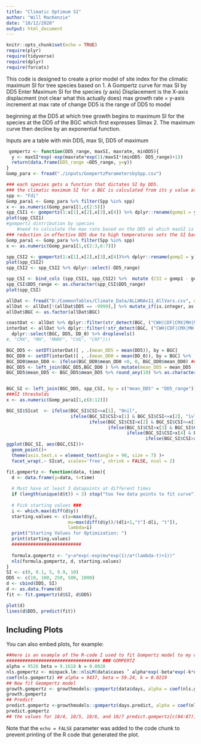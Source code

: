 ```yaml
---
title: "Climatic Optimum SI"
author: "Will MacKenzie"
date: "10/12/2020"
output: html_document
---
```


```r
knitr::opts_chunk$set(echo = TRUE)
require(plyr)
require(tidyverse)
require(dplyr)
require(forcats)
```

This code is designed to create a prior model of site index for the climatic maximum SI for tree species based on 
1. A Gompertz curve for max SI by DD5
Enter Maximum SI for the species (y axis)
Displacement is the X-axis displacment (not clear what this actually does)
max growth rate = y-axis increment at max rate of change
DD5 is the range of DD5 to model

beginning at the DD5 at which tree growth begins to maximum SI for the species at the DD5 of the BGC which first expresses SImax
2. The maximum curve then decline by an exponential function.

Inputs are a table with min DD5, max SI, DD5 of maximum 

```r
 gompertz <- function(DD5_range, maxSI, maxrate, minDD5){
  y <- maxSI*exp(-exp(maxrate*exp(1)/maxSI*(minDD5- DD5_range)+1))
  return(data.frame(DD5_range =DD5_range, y=y))
}
Gomp_para <- fread("./inputs/GompertzParametersbySpp.csv")

### each species gets a function that dictates SI by DD5.
### the climatic maximum SI for a BGC is calculated from its y value at DD5
spp <- "Fdi"
Gomp_para1 <- Gomp_para %>% filter(Spp %in% spp) 
x <- as.numeric(Gomp_para1[1,c(2:5)])
spp_CSI1 <- gompertz(1:x[1],x[2],x[3],x[4]) %>% dplyr::rename(gomp1 = y) %>% round(1)## estimate for subalpine fir
plot(spp_CSI1)
#gompertz distribution by species
    #need to calculate the max rate based on the DD5 at which maxSI is first achieved.
### reduction in effective DD5 due to high temperatures sets the SI back along the curve 
Gomp_para1 <- Gomp_para %>% filter(Spp %in% spp) 
x <- as.numeric(Gomp_para1[1,c(2:3,6:7)])

spp_CSI2 <- gompertz(1:x[1],x[2],x[3],x[4])%>% dplyr::rename(gomp2 = y) %>% round(1) 
plot(spp_CSI2)
spp_CSI2 <- spp_CSI2 %>% dplyr::select(-DD5_range)

spp_CSI <- bind_cols (spp_CSI1, spp_CSI2) %>%  mutate (CSI = gomp1 - gomp2) %>% dplyr::select(DD5_range, CSI)
spp_CSI$DD5_range <- as.character(spp_CSI$DD5_range)
plot(spp_CSI)


```

```r
allDat <- fread("D:/CommonTables/Climate_Data/ALLWNAv11_AllVars.csv", data.table = FALSE, stringsAsFactors = FALSE) ###Climate data 1961-90for representative points per BGC  with all variables
allDat <- allDat[!(allDat$DD5 == -9999),] %>% mutate_if(is.integer, as.numeric)
allDat$BGC <- as.factor(allDat$BGC)

coastDat <- allDat %>% dplyr::filter(str_detect(BGC, ("CWH|CDF|CMX|MH|MHRF|CVG|CRF|CMA|CWF|CCH")))#, "CMX", "MH", "MHRF", "CVG", "CRF")))
interDat <- allDat %>% dplyr::filter(!str_detect(BGC, ("CWH|CDF|CMX|MH|MHRF|CVG|CRF|CMA|CWF|CCH"))) %>% dplyr::filter(!(BGC== "MSSD")) %>% 
  dplyr::select(BGC, DD5, DD_0) %>% droplevels()
#, "CMX", "MH", "MHRF", "CVG", "CRF")))

BGC_DD5 <- setDT(interDat)[ , .(mean_DD5 = mean(DD5)), by = BGC] 
BGC_DD0 <- setDT(interDat)[ , .(mean_DD0 = mean(DD_0)), by = BGC] %>%  mutate(mean_DD0 = (mean_DD0 - 1000)/5)
BGC_DD0$mean_DD0 <- ifelse(BGC_DD0$mean_DD0 <0, 0, BGC_DD0$mean_DD0) ## reduce DD5 as a function of cold soils
BGC_DD5 <- left_join(BGC_DD5,BGC_DD0 ) %>% mutate(mean_DD5 = mean_DD5 - mean_DD0)
BGC_DD5$mean_DD5 <- BGC_DD5$mean_DD5 %>% round_any(10) %>% as.character()


BGC_SI <- left_join(BGC_DD5, spp_CSI, by = c("mean_DD5" = "DD5_range")) %>% distinct() %>% dplyr::select(-mean_DD5) %>% mutate_if(is.character, as.numeric) %>% arrange(CSI) %>% droplevels() %>%  mutate(BGC= fct_reorder(BGC, CSI)) %>% mutate(SIcat = "" ) %>% if_na(0)
###SI thresholds
x <- as.numeric(Gomp_para1[1,c(8:12)])

BGC_SI$SIcat  <- ifelse(BGC_SI$CSI<=x[1], "0nil",
                        ifelse(BGC_SI$CSI>x[1] & BGC_SI$CSI<=x[2], "1vlow",
                               ifelse(BGC_SI$CSI>x[2] & BGC_SI$CSI<=x[3], "2low",
                                      ifelse(BGC_SI$CSI>x[3] & BGC_SI$CSI<=x[4], "3med",
                                             ifelse(BGC_SI$CSI>x[4] & BGC_SI$CSI<=x[5], "4hi", 
                                                    ifelse(BGC_SI$CSI>x[5], "5max","other")))))) 
ggplot(BGC_SI, aes(BGC,CSI))+
  geom_point()+ 
  theme(axis.text.x = element_text(angle = 90, size = 7) )+
  facet_wrap(.~ SIcat, scales='free', shrink = FALSE, ncol = 2)

```



```r
fit.gompertz <- function(data, time){
  d <- data.frame(y=data, t=time)
  
  # Must have at least 3 datapoints at different times
  if (length(unique(d$t)) < 3) stop("too few data points to fit curve")
  
  # Pick starting values ###
  i <- which.max(diff(d$y))
  starting.values <- c(a=max(d$y), 
                       mu=max(diff(d$y))/(d[i+1,"t"]-d[i, "t"]), 
                       lambda=i)
  print("Starting Values for Optimization: ")
  print(starting.values)
  ##########################
  
  formula.gompertz <- "y~a*exp(-exp(mu*exp(1)/a*(lambda-t)+1))"
  nls(formula.gompertz, d, starting.values)
} 
SI <- c(0, 0.1, 5, 9.9, 10)
DD5 <- c(10, 100, 250, 500, 1000)
d <- cbind(DD5, SI)
d <- as.data.frame(d)
fit <- fit.gompertz(d$SI, d$DD5)

plot(d)
lines(d$DD5, predict(fit))

```

## Including Plots

You can also embed plots, for example:

```r
##Here is an example of the R-code I used to fit Gompertz model to my data (number of cases of Ebola in Liberia):
################################### ### GOMPERTZ
alpha = 9526 beta = 9.1618 k = 0.0028
nls.gompertz <- minpack.lm::nlsLM(data$cases ˜ alpha*exp(-beta*exp(-k*data$days)), data = data, start = list(alpha = alpha, beta = beta, k = k), control = list(maxiter = 500))
coef(nls.gompertz) ## alpha = 9437, beta = 59.24, k = 0.0219
## Now fit Geompertz model
growth.gompertz <- growthmodels::gompertz(data$days, alpha = coef(nls.gompertz)[["alpha"]], beta = coef(nls.gompertz)[["beta"]], k = coef(nls.gompertz)[["k"]])
growth.gompertz
## Predict
predict.gompertz <-growthmodels::gompertz(days.predict, alpha = coef(nls.gompertz)[["alpha"]], beta = coef(nls.gompertz)[["beta"]], k = coef(nls.gompertz)[["k"]])
predict.gompertz
## the values for 18/4, 18/5, 18/6, and 18/7 predict.gompertz[c(84:87)]
```

Note that the `echo = FALSE` parameter was added to the code chunk to prevent printing of the R code that generated the plot.
